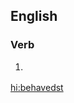 ==English==

===Verb===
{{head|en|verb form|cat2=verb simple past forms|cat3=second-person singular forms}}

# {{lb|en|archaic}} {{second-person singular past of|behave|lang=en}}

[[hi:behavedst]]